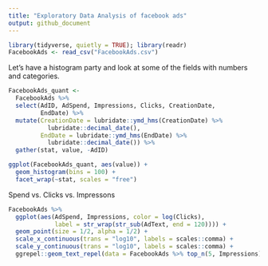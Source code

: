 ```yaml
---
title: "Exploratory Data Analysis of facebook ads"
output: github_document
---
```


```r
library(tidyverse, quietly = TRUE); library(readr)
FacebookAds <- read_csv("FacebookAds.csv")

```
Let's have a histogram party and look at some of the fields with numbers and categories.
```r
FacebookAds_quant <-
  FacebookAds %>%
  select(AdID, AdSpend, Impressions, Clicks, CreationDate,
         EndDate) %>%
  mutate(CreationDate = lubridate::ymd_hms(CreationDate) %>%
           lubridate::decimal_date(),
         EndDate = lubridate::ymd_hms(EndDate) %>%
           lubridate::decimal_date()) %>%
  gather(stat, value, -AdID)

ggplot(FacebookAds_quant, aes(value)) +
  geom_histogram(bins = 100) +
  facet_wrap(~stat, scales = "free")
```
Spend vs. Clicks vs. Impressons

```r
FacebookAds %>%
  ggplot(aes(AdSpend, Impressions, color = log(Clicks), 
             label = str_wrap(str_sub(AdText, end = 120)))) +
  geom_point(size = 1/2, alpha = 1/2) +
  scale_x_continuous(trans = "log10", labels = scales::comma) +
  scale_y_continuous(trans = "log10", labels = scales::comma) +
  ggrepel::geom_text_repel(data = FacebookAds %>% top_n(5, Impressions), size = 2)

```
